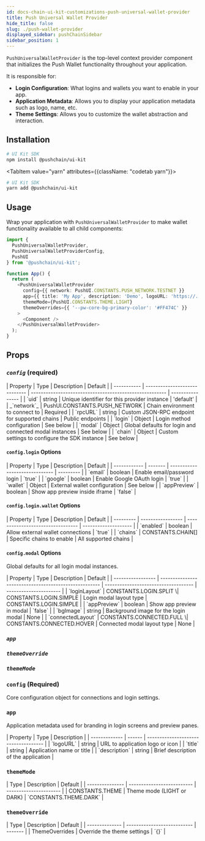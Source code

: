 ```yaml
---
id: docs-chain-ui-kit-customizations-push-universal-wallet-provider
title: Push Universal Wallet Provider
hide_title: false
slug: ./push-wallet-provider
displayed_sidebar: pushChainSidebar
sidebar_position: 1
---
```


<head>
  <title>{`Push Universal Wallet Provider | Customizations | UI Kit | Push Chain Docs`}</title>
</head>


<!-- Content Start -->

`PushUniversalWalletProvider` is the top-level context provider component that initializes the Push Wallet functionality throughout your application. 

It is responsible for:
- **Login Configuration**: What logins and wallets you want to enable in your app.
- **Application Metadata**: Allows you to display your application metadata such as logo, name, etc.
- **Theme Settings**: Allows you to customize the wallet abstraction and interaction.

## Installation

<Tabs className="codetabs" groupId="quickstart-examples">
  <TabItem value="npm" attributes={{className: "codetab npm"}} default>

```bash
# UI Kit SDK
npm install @pushchain/ui-kit
```

  </TabItem>

  <TabItem value="yarn" attributes={{className: "codetab yarn"}}>

```bash
# UI Kit SDK
yarn add @pushchain/ui-kit
```

  </TabItem>
</Tabs>

## Usage

Wrap your application with `PushUniversalWalletProvider` to make wallet functionality available to all child components:

<Tabs className="codetabs" groupId="code-examples">
  <TabItem value="react" attributes={{className: "codetab react"}} default>

```typescript
import { 
  PushUniversalWalletProvider, 
  PushUniversalWalletProviderConfig, 
  PushUI 
} from '@pushchain/ui-kit';

function App() {
  return (
    <PushUniversalWalletProvider
      config={{ network: PushUI.CONSTANTS.PUSH_NETWORK.TESTNET }}
      app={{ title: 'My App', description: 'Demo', logoURL: 'https://...' }}
      themeMode={PushUI.CONSTANTS.THEME.LIGHT}
      themeOverrides={{ '--pw-core-bg-primary-color': '#FF474C' }}
    >
      <Component />
    </PushUniversalWalletProvider>
  );
}
```

  </TabItem>
</Tabs>

## Props

### _`config`_ (required)


<PushAPIReference>
| Property    | Type                          | Description                                             | Default          |
| ----------- | ----------------------------- | ------------------------------------------------------- | ---------------- |
| `uid`       | string                        | Unique identifier for this provider instance            | 'default'        |
| _`network`_ | PushUI.CONSTANTS.PUSH_NETWORK | Chain environment to connect to                         | Required         |
| `rpcURL`    | string                        | Custom JSON-RPC endpoint for supported chains           | Public endpoints |
| `login`     | Object                        | Login method configuration                              | See below        |
| `modal`     | Object                        | Global defaults for login and connected modal instances | See below        |
| `chain`     | Object                        | Custom settings to configure the SDK instance           | See below        |
</PushAPIReference>

#### `config.login` Options

<PushAPIReference showRequiredNotice={false}>
| Property     | Type    | Description                    | Default   |
| ------------ | ------- | ------------------------------ | --------- |
| `email`      | boolean | Enable email/password login    | `true`    |
| `google`     | boolean | Enable Google OAuth login      | `true`    |
| `wallet`     | Object  | External wallet configuration  | See below |
| `appPreview` | boolean | Show app preview inside iframe | `false`   |
</PushAPIReference>

#### `config.login.wallet` Options

<PushAPIReference showRequiredNotice={false}>
| Property  | Type              | Description                       | Default              |
| --------- | ----------------- | --------------------------------- | -------------------- |
| `enabled` | boolean           | Allow external wallet connections | `true`               |
| `chains`  | CONSTANTS.CHAIN[] | Specific chains to enable         | All supported chains |
</PushAPIReference>

#### `config.modal` Options

Global defaults for all login modal instances.

<PushAPIReference showRequiredNotice={false}>
| Property          | Type                                                  | Description                          | Default                |
| ----------------- | ----------------------------------------------------- | ------------------------------------ | ---------------------- |
| `loginLayout`     | CONSTANTS.LOGIN.SPLIT \| CONSTANTS.LOGIN.SIMPLE       | Login modal layout type              | CONSTANTS.LOGIN.SIMPLE |
| `appPreview`      | boolean                                               | Show app preview in modal            | `false`                |
| `bgImage`         | string                                                | Background image for the login modal | None                   |
| `connectedLayout` | CONSTANTS.CONNECTED.FULL \| CONSTANTS.CONNECTED.HOVER | Connected modal layout type          | None                   |
</PushAPIReference>

### _`app`_

### _`themeOverride`_

### _`themeMode`_

### `config` (Required)

Core configuration object for connections and login settings.


### `app`

Application metadata used for branding in login screens and preview panes.

<PushAPIReference showRequiredNotice={false}>
| Property      | Type   | Description                          |
| ------------- | ------ | ------------------------------------ |
| `logoURL`     | string | URL to application logo or icon      |
| `title`       | string | Application name or title            |
| `description` | string | Brief description of the application |
</PushAPIReference>

### `themeMode`

<PushAPIReference showRequiredNotice={false}>
| Type            | Description                | Default                |
| --------------- | -------------------------- | ---------------------- |
| CONSTANTS.THEME | Theme mode (LIGHT or DARK) | `CONSTANTS.THEME.DARK` |
</PushAPIReference>

### `themeOverride`

<PushAPIReference showRequiredNotice={false}>
| Type           | Description                 | Default |
| -------------- | --------------------------- | ------- |
| ThemeOverrides | Override the theme settings | `{}`    |
</PushAPIReference>
